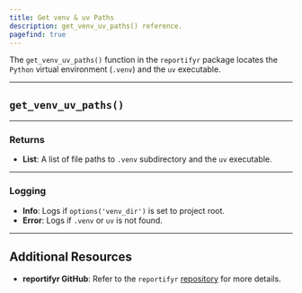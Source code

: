 ```yaml
---
title: Get venv & uv Paths
description: get_venv_uv_paths() reference.
pagefind: true
---
```



The `get_venv_uv_paths()` function in the `reportifyr` package locates the `Python` virtual environment (`.venv`) and the `uv` executable.

---

## `get_venv_uv_paths()`

<EmbeddedHTML filename="/public/html_files/get_venv_uv_paths.html"/>

---

### Returns

- **List**: A list of file paths to `.venv` subdirectory and the `uv` executable.

---

### Logging

- **Info**: Logs if `options('venv_dir')` is set to project root.
- **Error**: Logs if `.venv` or `uv` is not found.

---

## Additional Resources

- **reportifyr GitHub**: Refer to the `reportifyr` [repository](https://github.com/A2-ai/reportifyr) for more details. 